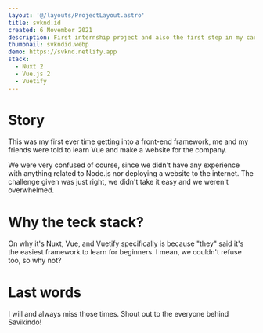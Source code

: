 ```yaml
---
layout: '@/layouts/ProjectLayout.astro'
title: svknd.id
created: 6 November 2021
description: First internship project and also the first step in my career as a web developer
thumbnail: svkndid.webp
demo: https://svknd.netlify.app
stack:
  - Nuxt 2
  - Vue.js 2
  - Vuetify
---
```


# Story

This was my first ever time getting into a front-end framework, me and my
friends were told to learn Vue and make a website for the company.

We were very confused of course, since we didn't have any experience with
anything related to Node.js nor deploying a website to the internet. The
challenge given was just right, we didn't take it easy and we weren't
overwhelmed.

# Why the teck stack?

On why it's Nuxt, Vue, and Vuetify specifically is because "they" said it's the
easiest framework to learn for beginners. I mean, we couldn't refuse too, so
why not?

# Last words

I will and always miss those times. Shout out to the everyone behind Savikindo!
